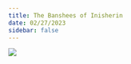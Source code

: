 ```yaml
---
title: The Banshees of Inisherin
date: 02/27/2023
sidebar: false
---
```


![](https://m.media-amazon.com/images/M/MV5BYTdlYTU0M2UtZTIzMC00YjU2LWI1YzctYzlkNjAyYjVhYmYxXkEyXkFqcGdeQXVyMTA3MDk2NDg2._V1_FMjpg_UX540_.jpg)